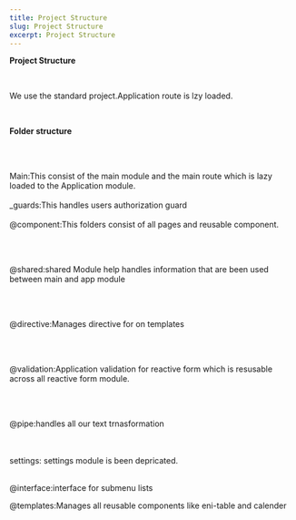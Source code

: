 ```yaml
---
title: Project Structure
slug: Project Structure
excerpt: Project Structure
---
```


**Project Structure**

<br />

We use the standard project.Application route is lzy loaded.

<br />
 
 **Folder structure**

  
<br />
<br />

Main:This consist of the main module and the main route which is lazy loaded to the Application module.
<br />
<br />
_guards:This handles users authorization guard
<br />
<br />
@component:This folders consist of all pages and reusable component.

<br />
<br />

@shared:shared Module help handles information that are been used between main and app module

<br />
<br />

@directive:Manages directive for on templates


<br />
<br />


@validation:Application validation for reactive form which is resusable across all reactive form module.



<br />
<br />


@pipe:handles all our text trnasformation 


<br />
<br />
settings: settings module is been depricated.



<br />
<br />


@interface:interface for submenu lists


@templates:Manages all reusable components like eni-table and calender